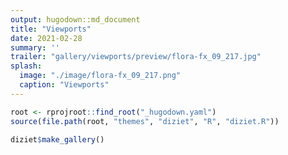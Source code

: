 ```yaml
---
output: hugodown::md_document
title: "Viewports"
date: 2021-02-28
summary: ''
trailer: "gallery/viewports/preview/flora-fx_09_217.jpg"
splash:
  image: "./image/flora-fx_09_217.png"
  caption: "Viewports"
---
```


<style>
.splash-caption-container{
  bottom: 5%;
}
.splash-caption-tweak {
  color: #ffffffcc;
}
</style>

```r
root <- rprojroot::find_root("_hugodown.yaml")
source(file.path(root, "themes", "diziet", "R", "diziet.R"))
```

```r
diziet$make_gallery()
```

